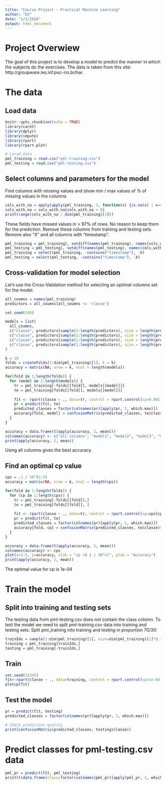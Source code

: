 ```yaml
---
title: "Course Project - Practical Machine Learning"
author: "EV"
date: "1/1/2018"
output: html_document
---
```

# Project Overwiew
The goal of this project is to develop a model to predict the manner in which the subjects do the exercises. The data is taken from this site: http://groupware.les.inf.puc-rio.br/har.

# The data
## Load data
```r
knitr::opts_chunk$set(echo = TRUE)
library(caret)
library(dplyr)
library(impute)
library(rpart)
library(rpart.plot)

# Locad data
pml_training = read.csv("pml-training.csv")
pml_testing = read.csv("pml-testing.csv")

```

## Select columns and parameters for the model
Find columns with missing values and show min / max values of % of missing values in the columns

```r
cols_with_na = apply(apply(pml_training, 2, function(x) {is.na(x) | x==''}), 2, sum)
cols_with_na = cols_with_na[cols_with_na > 0]
print(range(cols_with_na / dim(pml_training)[1]))
```

These fields have missed values in > 97% of rows. 
No reason to keep them for the prediction.
Remove these columns from training and testing sets. Remove also "X" and all columns with "timestamp".
```r
pml_training = pml_training[, setdiff(names(pml_training), names(cols_with_na)) ]
pml_testing = pml_testing[, setdiff(names(pml_testing), names(cols_with_na)) ]
pml_training = select(pml_training, -contains("timestamp"), -X)
pml_testing = select(pml_testing, -contains("timestamp"), -X)
```

## Cross-validation for model selection
Let's use the Cross-Validation method for selecting an optimal columns set for the model.
```r
all_coumns = names(pml_training)
predictors = all_coumns[all_coumns != 'classe']

set.seed(190)

models = list(
  all_coumns,
  c("classe", predictors[sample(1:length(predictors), size = length(predictors)* 0.5)]),
  c("classe", predictors[sample(1:length(predictors), size = length(predictors)* 0.5)]),
  c("classe", predictors[sample(1:length(predictors), size = length(predictors)* 0.5)]),
  c("classe", predictors[sample(1:length(predictors), size = length(predictors)* 0.5)])
)

k = 10
folds = createFolds(1:dim(pml_training)[1], k = k)
accuracy = matrix(NA, nrow = k, ncol = length(models))

for(fold in 1:length(folds)) {
  for (model in 1:length(models)) {
    tr = pml_training[-folds[[fold]], models[[model]]]
    te = pml_training[folds[[fold]], models[[model]]]
    
    fit <- rpart(classe ~ ., data=tr, control = rpart.control(cp=0.001))
    pr = predict(fit, te)
    predicted_classes = factor(colnames(pr)[apply(pr, 1, which.max)])
    accuracy[fold, model] = confusionMatrix(predicted_classes, te$classe)$overall["Accuracy"]
  }
}

accuracy = data.frame(t(apply(accuracy, 2, mean)))
colnames(accuracy) <- c("all columns", "model1", "model2", "model3", "model4")
print(apply(accuracy, 2, mean))
```
Using all columns gives the best accuracy.

## Find an optimal cp value
```r
cps = .1 / 10^(1:5)
accuracy = matrix(NA, nrow = k, ncol = length(cps))

for(fold in 1:length(folds)) {
  for (cp in 1:length(cps)) {
    tr = pml_training[-folds[[fold]],]
    te = pml_training[folds[[fold]], ]
    
    fit <- rpart(classe ~ ., data=tr, control = rpart.control(cp=cps[cp]))
    pr = predict(fit, te)
    predicted_classes = factor(colnames(pr)[apply(pr, 1, which.max)])
    accuracy[fold, cp] = confusionMatrix(predicted_classes, te$classe)$overall["Accuracy"]
  }
}

accuracy = data.frame(t(apply(accuracy, 2, mean)))
colnames(accuracy) <- cps
plot(x=1:5, y=accuracy, xlab = "cp (0.1 / 10^n)", ylab = "Accuracy")
print(apply(accuracy, 2, mean))

```
The optimal value for cp is 1e-04

# Train the model
## Split into training and testing sets

The testing data from pml-testing.csv does not contain the class colomn. 
To test the model we need to split pml-training.csv data into training and testing sets.
Split pml_training into training and testing in proportion 70/30:
```r
trainIds = sample(1:dim(pml_training)[1], size=dim(pml_training)[1]*0.7, replace=F)
training = pml_training[trainIds,]
testing = pml_training[-trainIds,]
```

## Train
```r
set.seed(12345)
fit<-rpart(classe ~ ., data=training, control = rpart.control(cp=1e-04))
plotcp(fit)
```

## Test the model
```r
pr = predict(fit, testing)
predicted_classes = factor(colnames(pr)[apply(pr, 1, which.max)])

# Check prediction quality
print(confusionMatrix(predicted_classes, testing$classe))
```

# Predict classes for pml-testing.csv data
```r
pml_pr = predict(fit, pml_testing)
print(t(data.frame(class=factor(colnames(pml_pr)[apply(pml_pr, 1, which.max)]))))
```

